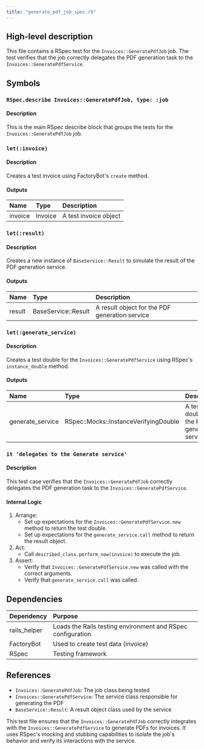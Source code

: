 ```yaml
---
title: "generate_pdf_job_spec.rb"
---
```


## High-level description
This file contains a RSpec test for the `Invoices::GeneratePdfJob` job. The test verifies that the job correctly delegates the PDF generation task to the `Invoices::GeneratePdfService`.

## Symbols

### `RSpec.describe Invoices::GeneratePdfJob, type: :job`
#### Description
This is the main RSpec describe block that groups the tests for the `Invoices::GeneratePdfJob` job.

### `let(:invoice)`
#### Description
Creates a test invoice using FactoryBot's `create` method.

#### Outputs
| Name | Type | Description |
|:-----|:-----|:------------|
| invoice | Invoice | A test invoice object |

### `let(:result)`
#### Description
Creates a new instance of `BaseService::Result` to simulate the result of the PDF generation service.

#### Outputs
| Name | Type | Description |
|:-----|:-----|:------------|
| result | BaseService::Result | A result object for the PDF generation service |

### `let(:generate_service)`
#### Description
Creates a test double for the `Invoices::GeneratePdfService` using RSpec's `instance_double` method.

#### Outputs
| Name | Type | Description |
|:-----|:-----|:------------|
| generate_service | RSpec::Mocks::InstanceVerifyingDouble | A test double for the PDF generation service |

### `it 'delegates to the Generate service'`
#### Description
This test case verifies that the `Invoices::GeneratePdfJob` correctly delegates the PDF generation task to the `Invoices::GeneratePdfService`.

#### Internal Logic
1. Arrange:
   - Set up expectations for the `Invoices::GeneratePdfService.new` method to return the test double.
   - Set up expectations for the `generate_service.call` method to return the result object.
2. Act:
   - Call `described_class.perform_now(invoice)` to execute the job.
3. Assert:
   - Verify that `Invoices::GeneratePdfService.new` was called with the correct arguments.
   - Verify that `generate_service.call` was called.

## Dependencies
| Dependency | Purpose |
|:-----------|:--------|
| rails_helper | Loads the Rails testing environment and RSpec configuration |
| FactoryBot | Used to create test data (invoice) |
| RSpec | Testing framework |

## References
- `Invoices::GeneratePdfJob`: The job class being tested
- `Invoices::GeneratePdfService`: The service class responsible for generating the PDF
- `BaseService::Result`: A result object class used by the service

This test file ensures that the `Invoices::GeneratePdfJob` correctly integrates with the `Invoices::GeneratePdfService` to generate PDFs for invoices. It uses RSpec's mocking and stubbing capabilities to isolate the job's behavior and verify its interactions with the service.